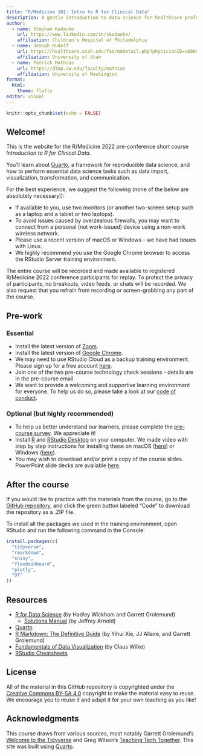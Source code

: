 ```yaml
---
title: "R/Medicine 101: Intro to R for Clinical Data"
description: A gentle introduction to data science for healthcare professionals and clinical researchers.
author:
  - name: Stephan Kadauke
    url: https://www.linkedin.com/in/skadauke/
    affiliation: Children's Hospital of Philadelphia
  - name: Joseph Rudolf
    url: https://healthcare.utah.edu/fad/mddetail.php?physicianID=u6005682&name=joseph-w-rudolf
    affiliation: University of Utah
  - name: Patrick Mathias
    url: https://dlmp.uw.edu/faculty/mathias
    affiliation: University of Washington
format: 
  html:
    theme: flatly
editor: visual
---
```


```r
knitr::opts_chunk$set(echo = FALSE)
```

## Welcome!

This is the website for the R/Medicine 2022 pre-conference short course *Introduction to R for Clinical Data*.

You'll learn about [Quarto](https://quarto.org/), a framework for reproducible data science, and how to perform essential data science tasks such as data import, visualization, transformation, and communication.

For the best experience, we suggest the following (none of the below are absolutely necessary!):

-   If available to you, use two monitors (or another two-screen setup such as a laptop and a tablet or two laptops).
-   To avoid issues caused by overzealous firewalls, you may want to connect from a personal (not work-issued) device using a non-work wireless network.
-   Please use a recent version of macOS or Windows - we have had issues with Linux.
-   We highly recommend you use the Google Chrome browser to access the RStudio Server training environment.

The entire course will be recorded and made available to registered R/Medicine 2022 conference participants for replay. To protect the privacy of participants, no breakouts, video feeds, or chats will be recorded. We also request that you refrain from recording or screen-grabbing any part of the course.

## Pre-work

### Essential

-   Install the latest version of [Zoom](https://zoom.us/download).
-   Install the latest version of [Google Chrome](https://www.google.com/chrome/).
-   We may need to use RStudio Cloud as a backup training environment. Please sign up for a free account [here](https://rstudio.cloud).
-   Join one of the two pre-course technology check sessions - details are in the pre-course email.
-   We want to provide a welcoming and supportive learning environment for everyone. To help us do so, please take a look at our [code of conduct](https://events.linuxfoundation.org/r-medicine/attend/code-of-conduct/).

### Optional (but highly recommended)

-   To help us better understand our learners, please complete the [pre-course survey](https://bit.ly/rmed2020-101-pre). We appreciate it!
-   Install [R](https://cloud.r-project.org/) and [RStudio Desktop](https://rstudio.com/products/rstudio/download/) on your computer. We made video with step by step instructions for installing these on macOS ([here](https://www.youtube.com/watch?v=GM88tYlEy_g)) or Windows ([here](https://www.youtube.com/watch?v=JRKmZK5-6aE)).
-   You may wish to download and/or print a copy of the course slides. PowerPoint slide decks are available [here](https://github.com/skadauke/intro-to-r-for-clinicians-rmed2020/tree/master/slides).

## After the course

If you would like to practice with the materials from the course, go to the [GitHub repository](https://github.com/skadauke/intro-to-r-for-clinical-data-rmed2022), and click the green button labeled "Code" to download the repository as a .ZIP file.

To install all the packages we used in the training environment, open RStudio and run the following command in the Console:

```r
install.packages(c(
  "tidyverse",
  "rmarkdown",
  "shiny",
  "flexdashboard",
  "plotly",
  "DT"
))
```

## Resources

-   [R for Data Science](https://r4ds.had.co.nz/) (by Hadley Wickham and Garrett Grolemund)
    -   [Solutions Manual](https://jrnold.github.io/r4ds-exercise-solutions/) (by Jeffrey Arnold)
-   [Quarto](https://quarto.org/)
-   [R Markdown: The Definitive Guide](https://bookdown.org/yihui/rmarkdown/) (by Yihui Xie, JJ Allaire, and Garrett Grolemund)
-   [Fundamentals of Data Visualization](https://clauswilke.com/dataviz/) (by Claus Wilke)
-   [RStudio Cheatsheets](https://rstudio.com/resources/cheatsheets/)

## License

All of the material in this GitHub repository is copyrighted under the [Creative Commons BY-SA 4.0](https://creativecommons.org/licenses/by-sa/4.0/) copyright to make the material easy to reuse. We encourage you to reuse it and adapt it for your own teaching as you like!

## Acknowledgments {.appendix}

This course draws from various sources, most notably Garrett Grolemund's [Welcome to the Tidyverse](https://github.com/rstudio-education/welcome-to-the-tidyverse) and Greg Wilson's [Teaching Tech Together](http://teachtogether.tech/en/). This site was built using [Quarto](https://quarto.org/).
